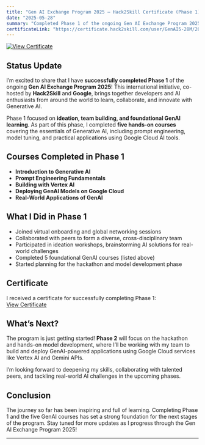 ```yaml
---
title: "Gen AI Exchange Program 2025 – Hack2Skill Certificate (Phase 1)"
date: "2025-05-28"
summary: "Completed Phase 1 of the ongoing Gen AI Exchange Program 2025, a global initiative by Hack2Skill and Google, focused on hands-on Generative AI learning. Finished 5 foundational GenAI courses and participated in team-building and ideation activities."
certificateLink: "https://certificate.hack2skill.com/user/GenAI5-28M/2025H2S04GENAI-A01646"
---
```


[![View Certificate](https://img.shields.io/badge/View%20Certificate-blue?style=flat-square&logo=hack2skill&link=https://certificate.hack2skill.com/user/GenAI5-28M/2025H2S04GENAI-A01646)](https://certificate.hack2skill.com/user/GenAI5-28M/2025H2S04GENAI-A01646)

## Status Update

I’m excited to share that I have **successfully completed Phase 1** of the ongoing **Gen AI Exchange Program 2025**! This international initiative, co-hosted by **Hack2Skill** and **Google**, brings together developers and AI enthusiasts from around the world to learn, collaborate, and innovate with Generative AI.

Phase 1 focused on **ideation, team building, and foundational GenAI learning**. As part of this phase, I completed **five hands-on courses** covering the essentials of Generative AI, including prompt engineering, model tuning, and practical applications using Google Cloud AI tools.

## Courses Completed in Phase 1

- **Introduction to Generative AI**
- **Prompt Engineering Fundamentals**
- **Building with Vertex AI**
- **Deploying GenAI Models on Google Cloud**
- **Real-World Applications of GenAI**

## What I Did in Phase 1

- Joined virtual onboarding and global networking sessions
- Collaborated with peers to form a diverse, cross-disciplinary team
- Participated in ideation workshops, brainstorming AI solutions for real-world challenges
- Completed 5 foundational GenAI courses (listed above)
- Started planning for the hackathon and model development phase

## Certificate

I received a certificate for successfully completing Phase 1:  
[View Certificate](https://certificate.hack2skill.com/user/GenAI5-28M/2025H2S04GENAI-A01646)

## What’s Next?

The program is just getting started! **Phase 2** will focus on the hackathon and hands-on model development, where I’ll be working with my team to build and deploy GenAI-powered applications using Google Cloud services like Vertex AI and Gemini APIs.

I’m looking forward to deepening my skills, collaborating with talented peers, and tackling real-world AI challenges in the upcoming phases.

## Conclusion

The journey so far has been inspiring and full of learning. Completing Phase 1 and the five GenAI courses has set a strong foundation for the next stages of the program. Stay tuned for more updates as I progress through the Gen AI Exchange Program 2025!

---
